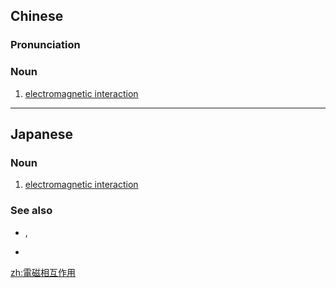 {{also|电磁相互作用}}
==Chinese==
{{zh-forms|s=电磁相互作用|type=24}}
{{wikipedia|lang=zh}}

===Pronunciation===
{{zh-pron
|m=diàncí xiànghùzuòyòng
|cat=n
}}

===Noun===
{{zh-noun}}

# {{lb|zh|physics}} [[electromagnetic interaction]]

----

==Japanese==
{{ja-kanjitab|でん|じ|そう|ご|さ|よう|yomi=o}}
{{wikipedia|lang=ja}}

===Noun===
{{ja-noun|でんじ そうごさよう|head=[[電磁]][[相互作用]]}}

# {{lb|ja|physics}} [[electromagnetic interaction]]

===See also===
* {{ja-r|光子|こうし}}, {{ja-r|フォトン}}
* {{list:fundamental interactions/ja}}

[[zh:電磁相互作用]]